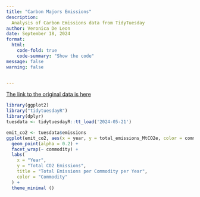 ```yaml
---
title: "Carbon Majors Emissions"
description: 
  Analysis of Carbon Emissions data from TidyTuesday
author: Veronica De Leon
date: September 18, 2024
format:
  html:
    code-fold: true
    code-summary: "Show the code"
message: false
warning: false


---
```


[The link to the original data is here](https://github.com/rfordatascience/tidytuesday/blob/master/data/2024/2024-05-21/readme.md)

```r
library(ggplot2)
library("tidytuesdayR")
library(dplyr)
tuesdata <- tidytuesdayR::tt_load('2024-05-21')
```

```r
emit_co2 <- tuesdata$emissions
ggplot(emit_co2, aes(x = year, y = total_emissions_MtCO2e, color = commodity)) +
  geom_point(alpha = 0.2) +
  facet_wrap(~ commodity) +
  labs(
    x = "Year",
    y = "Total CO2 Emissions",
    title = "Total Emissions per Commodity per Year",
    color = "Commodity"
  ) +
  theme_minimal ()
```


